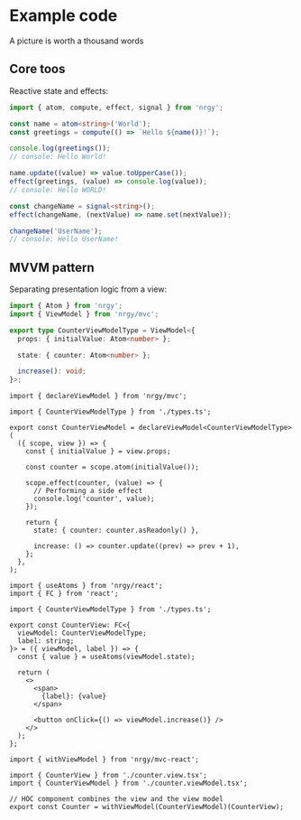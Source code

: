 # Example code

A picture is worth a thousand words

## Core toos

Reactive state and effects:

```ts
import { atom, compute, effect, signal } from 'nrgy';

const name = atom<string>('World');
const greetings = compute(() => `Hello ${name()}!`);

console.log(greetings());
// console: Hello World!

name.update((value) => value.toUpperCase());
effect(greetings, (value) => console.log(value));
// console: Hello WORLD!

const changeName = signal<string>();
effect(changeName, (nextValue) => name.set(nextValue));

changeName('UserName');
// console: Hello UserName!
```

## MVVM pattern

Separating presentation logic from a view:

```ts title="types.ts"
import { Atom } from 'nrgy';
import { ViewModel } from 'nrgy/mvc';

export type CounterViewModelType = ViewModel<{
  props: { initialValue: Atom<number> };

  state: { counter: Atom<number> };

  increase(): void;
}>;
```

```tsx title="counter.viewModel.ts"
import { declareViewModel } from 'nrgy/mvc';

import { CounterViewModelType } from './types.ts';

export const CounterViewModel = declareViewModel<CounterViewModelType>(
  ({ scope, view }) => {
    const { initialValue } = view.props;

    const counter = scope.atom(initialValue());

    scope.effect(counter, (value) => {
      // Performing a side effect
      console.log('counter', value);
    });

    return {
      state: { counter: counter.asReadonly() },

      increase: () => counter.update((prev) => prev + 1),
    };
  },
);
```

```tsx title="counter.view.tsx"
import { useAtoms } from 'nrgy/react';
import { FC } from 'react';

import { CounterViewModelType } from './types.ts';

export const CounterView: FC<{
  viewModel: CounterViewModelType;
  label: string;
}> = ({ viewModel, label }) => {
  const { value } = useAtoms(viewModel.state);

  return (
    <>
      <span>
        {label}: {value}
      </span>

      <button onClick={() => viewModel.increase()} />
    </>
  );
};
```

```tsx title="Counter.tsx"
import { withViewModel } from 'nrgy/mvc-react';

import { CounterView } from './counter.view.tsx';
import { CounterViewModel } from './counter.viewModel.tsx';

// HOC component combines the view and the view model
export const Counter = withViewModel(CounterViewModel)(CounterView);
```
